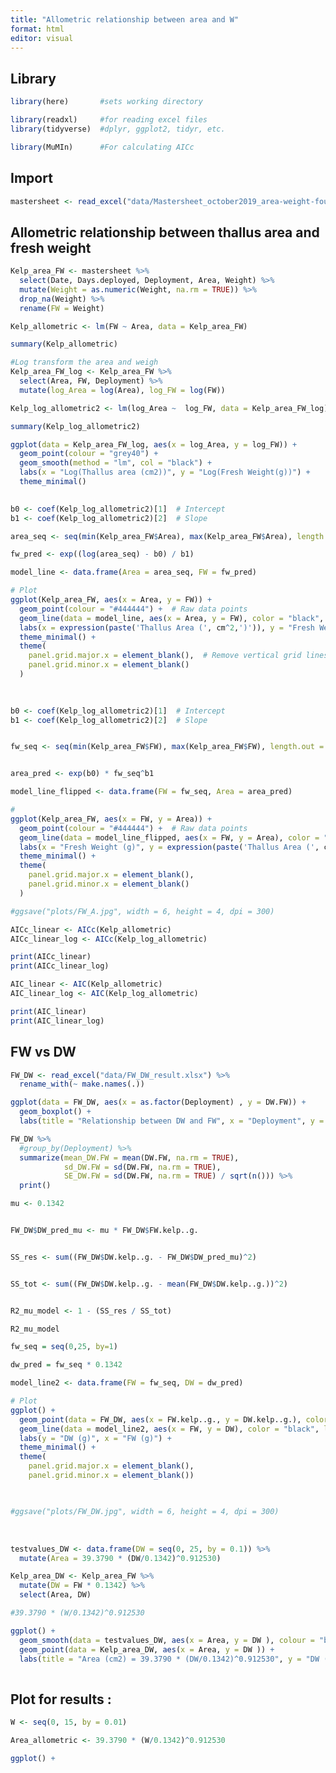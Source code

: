 ---
title: "Allometric relationship between area and W"
format: html
editor: visual
---

## Library

```{r}
library(here)       #sets working directory 

library(readxl)     #for reading excel files 
library(tidyverse)  #dplyr, ggplot2, tidyr, etc. 

library(MuMIn)      #For calculating AICc
```

## Import

```{r}
mastersheet <- read_excel("data/Mastersheet_october2019_area-weight-fouling.xlsx")

```

## Allometric relationship between thallus area and fresh weight

```{r}
Kelp_area_FW <- mastersheet %>% 
  select(Date, Days.deployed, Deployment, Area, Weight) %>% 
  mutate(Weight = as.numeric(Weight, na.rm = TRUE)) %>% 
  drop_na(Weight) %>% 
  rename(FW = Weight)
```

```{r}
Kelp_allometric <- lm(FW ~ Area, data = Kelp_area_FW)

summary(Kelp_allometric)
```

```{r}
#Log transform the area and weigh 
Kelp_area_FW_log <- Kelp_area_FW %>% 
  select(Area, FW, Deployment) %>%
  mutate(log_Area = log(Area), log_FW = log(FW))
```

```{r}
Kelp_log_allometric2 <- lm(log_Area ~  log_FW, data = Kelp_area_FW_log)

summary(Kelp_log_allometric2)
```

```{r}
ggplot(data = Kelp_area_FW_log, aes(x = log_Area, y = log_FW)) + 
  geom_point(colour = "grey40") + 
  geom_smooth(method = "lm", col = "black") + 
  labs(x = "Log(Thallus area (cm2))", y = "Log(Fresh Weight(g))") + 
  theme_minimal()
  
```

```{r}

b0 <- coef(Kelp_log_allometric2)[1]  # Intercept
b1 <- coef(Kelp_log_allometric2)[2]  # Slope

area_seq <- seq(min(Kelp_area_FW$Area), max(Kelp_area_FW$Area), length.out = 100)

fw_pred <- exp((log(area_seq) - b0) / b1)

model_line <- data.frame(Area = area_seq, FW = fw_pred)

# Plot
ggplot(Kelp_area_FW, aes(x = Area, y = FW)) + 
  geom_point(colour = "#444444") +  # Raw data points
  geom_line(data = model_line, aes(x = Area, y = FW), color = "black", linewidth = 1) +  # Model line
  labs(x = expression(paste('Thallus Area (', cm^2,')')), y = "Fresh Weight (g)") + 
  theme_minimal() +
  theme(
    panel.grid.major.x = element_blank(),  # Remove vertical grid lines
    panel.grid.minor.x = element_blank()
  ) 
  
  


```

```{r}

b0 <- coef(Kelp_log_allometric2)[1]  # Intercept
b1 <- coef(Kelp_log_allometric2)[2]  # Slope


fw_seq <- seq(min(Kelp_area_FW$FW), max(Kelp_area_FW$FW), length.out = 100)


area_pred <- exp(b0) * fw_seq^b1

model_line_flipped <- data.frame(FW = fw_seq, Area = area_pred)

# 
ggplot(Kelp_area_FW, aes(x = FW, y = Area)) + 
  geom_point(colour = "#444444") +  # Raw data points
  geom_line(data = model_line_flipped, aes(x = FW, y = Area), color = "black", linewidth = 1) +  
  labs(x = "Fresh Weight (g)", y = expression(paste('Thallus Area (', cm^2,')'))) + 
  theme_minimal() +
  theme(
    panel.grid.major.x = element_blank(), 
    panel.grid.minor.x = element_blank()
  )

#ggsave("plots/FW_A.jpg", width = 6, height = 4, dpi = 300)
```

```{r}

AICc_linear <- AICc(Kelp_allometric)
AICc_linear_log <- AICc(Kelp_log_allometric)

print(AICc_linear)
print(AICc_linear_log)

AIC_linear <- AIC(Kelp_allometric)
AIC_linear_log <- AIC(Kelp_log_allometric)

print(AIC_linear)
print(AIC_linear_log)
```

## FW vs DW

```{r}
FW_DW <- read_excel("data/FW_DW_result.xlsx") %>% 
  rename_with(~ make.names(.))
```

```{r}
ggplot(data = FW_DW, aes(x = as.factor(Deployment) , y = DW.FW)) + 
  geom_boxplot() + 
  labs(title = "Relationship between DW and FW", x = "Deployment", y = "DW / FW")
```

```{r}
FW_DW %>%
  #group_by(Deployment) %>%
  summarize(mean_DW.FW = mean(DW.FW, na.rm = TRUE), 
            sd_DW.FW = sd(DW.FW, na.rm = TRUE), 
            SE_DW.FW = sd(DW.FW, na.rm = TRUE) / sqrt(n())) %>%
  print()
```

```{r}

mu <- 0.1342


FW_DW$DW_pred_mu <- mu * FW_DW$FW.kelp..g.


SS_res <- sum((FW_DW$DW.kelp..g. - FW_DW$DW_pred_mu)^2)


SS_tot <- sum((FW_DW$DW.kelp..g. - mean(FW_DW$DW.kelp..g.))^2)


R2_mu_model <- 1 - (SS_res / SS_tot)

R2_mu_model

```

```{r}

fw_seq = seq(0,25, by=1)

dw_pred = fw_seq * 0.1342

model_line2 <- data.frame(FW = fw_seq, DW = dw_pred)

# Plot
ggplot() + 
  geom_point(data = FW_DW, aes(x = FW.kelp..g., y = DW.kelp..g.), color = "#444444") +  # Raw data points
  geom_line(data = model_line2, aes(x = FW, y = DW), color = "black", linewidth = 1) +
  labs(y = "DW (g)", x = "FW (g)") +
  theme_minimal() + 
  theme(
    panel.grid.major.x = element_blank(),  
    panel.grid.minor.x = element_blank()) 

  

#ggsave("plots/FW_DW.jpg", width = 6, height = 4, dpi = 300)
```

\

```{r}
testvalues_DW <- data.frame(DW = seq(0, 25, by = 0.1)) %>% 
  mutate(Area = 39.3790 * (DW/0.1342)^0.912530)

Kelp_area_DW <- Kelp_area_FW %>% 
  mutate(DW = FW * 0.1342) %>% 
  select(Area, DW)

#39.3790 * (W/0.1342)^0.912530

ggplot() + 
  geom_smooth(data = testvalues_DW, aes(x = Area, y = DW ), colour = "black") + 
  geom_point(data = Kelp_area_DW, aes(x = Area, y = DW )) + 
  labs(title = "Area (cm2) = 39.3790 * (DW/0.1342)^0.912530", y = "DW (g)", x = "Area (cm2)") 
  
```

## Plot for results :

```{r}

W <- seq(0, 15, by = 0.01)

Area_allometric <- 39.3790 * (W/0.1342)^0.912530

ggplot() + 
  

```
